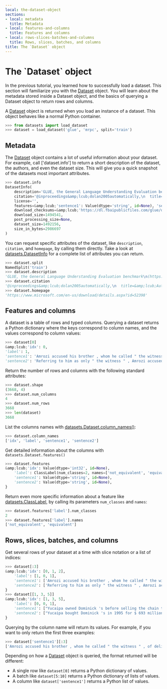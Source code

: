 ```yaml
---
local: the-dataset-object
sections:
- local: metadata
  title: Metadata
- local: features-and-columns
  title: Features and columns
- local: rows-slices-batches-and-columns
  title: Rows, slices, batches, and columns
title: The `Dataset` object
---
```

<script>
</script>
<h1 id="the-dataset-object">The `Dataset` object</h1>

In the previous tutorial, you learned how to successfully load a dataset. This section will familiarize you with the [Dataset](/docs/datasets/master/en/package_reference/main_classes#datasets.Dataset) object. You will learn about the metadata stored inside a Dataset object, and the basics of querying a Dataset object to return rows and columns.

A [Dataset](/docs/datasets/master/en/package_reference/main_classes#datasets.Dataset) object is returned when you load an instance of a dataset. This object behaves like a normal Python container.

```py
>>> from datasets import load_dataset
>>> dataset = load_dataset('glue', 'mrpc', split='train')
```

<h2 id="metadata">Metadata</h2>

The [Dataset](/docs/datasets/master/en/package_reference/main_classes#datasets.Dataset) object contains a lot of useful information about your dataset. For example, call ['dataset.info'] to return a short description of the dataset, the authors, and even the dataset size. This will give you a quick snapshot of the datasets most important attributes.

```py
>>> dataset.info
DatasetInfo(
    description='GLUE, the General Language Understanding Evaluation benchmark\n(https://gluebenchmark.com/) is a collection of resources for training,\nevaluating, and analyzing natural language understanding systems.\n\n', 
    citation='@inproceedings&amp;lcub;dolan2005automatically,\n  title=&amp;lcub;Automatically constructing a corpus of sentential paraphrases},\n  author=&amp;lcub;Dolan, William B and Brockett, Chris},\n  booktitle=&amp;lcub;Proceedings of the Third International Workshop on Paraphrasing (IWP2005)},\n  year=&amp;lcub;2005}\n}\n@inproceedings&amp;lcub;wang2019glue,\n  title=&amp;lcub;&amp;lcub;GLUE}: A Multi-Task Benchmark and Analysis Platform for Natural Language Understanding},\n  author=&amp;lcub;Wang, Alex and Singh, Amanpreet and Michael, Julian and Hill, Felix and Levy, Omer and Bowman, Samuel R.},\n  note=&amp;lcub;In the Proceedings of ICLR.},\n  year=&amp;lcub;2019}\n}\n', homepage='https://www.microsoft.com/en-us/download/details.aspx?id=52398', 
    license='', 
    features=&amp;lcub;'sentence1': Value(dtype='string', id=None), 'sentence2': Value(dtype='string', id=None), 'label': ClassLabel(num_classes=2, names=['not_equivalent', 'equivalent'], names_file=None, id=None), 'idx': Value(dtype='int32', id=None)}, post_processed=None, supervised_keys=None, builder_name='glue', config_name='mrpc', version=1.0.0, splits=&amp;lcub;'train': SplitInfo(name='train', num_bytes=943851, num_examples=3668, dataset_name='glue'), 'validation': SplitInfo(name='validation', num_bytes=105887, num_examples=408, dataset_name='glue'), 'test': SplitInfo(name='test', num_bytes=442418, num_examples=1725, dataset_name='glue')}, 
    download_checksums=&amp;lcub;'https://dl.fbaipublicfiles.com/glue/data/mrpc_dev_ids.tsv': &amp;lcub;'num_bytes': 6222, 'checksum': '971d7767d81b997fd9060ade0ec23c4fc31cbb226a55d1bd4a1bac474eb81dc7'}, 'https://dl.fbaipublicfiles.com/senteval/senteval_data/msr_paraphrase_train.txt': &amp;lcub;'num_bytes': 1047044, 'checksum': '60a9b09084528f0673eedee2b69cb941920f0b8cd0eeccefc464a98768457f89'}, 'https://dl.fbaipublicfiles.com/senteval/senteval_data/msr_paraphrase_test.txt': &amp;lcub;'num_bytes': 441275, 'checksum': 'a04e271090879aaba6423d65b94950c089298587d9c084bf9cd7439bd785f784'}}, 
    download_size=1494541, 
    post_processing_size=None, 
    dataset_size=1492156, 
    size_in_bytes=2986697
)
```

You can request specific attributes of the dataset, like `description`, `citation`, and `homepage`, by calling them directly. Take a look at [datasets.DatasetInfo](/docs/datasets/master/en/package_reference/main_classes#datasets.DatasetInfo) for a complete list of attributes you can return.

```py
>>> dataset.split
NamedSplit('train')
>>> dataset.description
'GLUE, the General Language Understanding Evaluation benchmark\n(https://gluebenchmark.com/) is a collection of resources for training,\nevaluating, and analyzing natural language understanding systems.\n\n'
>>> dataset.citation
'@inproceedings&amp;lcub;dolan2005automatically,\n  title=&amp;lcub;Automatically constructing a corpus of sentential paraphrases},\n  author=&amp;lcub;Dolan, William B and Brockett, Chris},\n  booktitle=&amp;lcub;Proceedings of the Third International Workshop on Paraphrasing (IWP2005)},\n  year=&amp;lcub;2005}\n}\n@inproceedings&amp;lcub;wang2019glue,\n  title=&amp;lcub;&amp;lcub;GLUE}: A Multi-Task Benchmark and Analysis Platform for Natural Language Understanding},\n  author=&amp;lcub;Wang, Alex and Singh, Amanpreet and Michael, Julian and Hill, Felix and Levy, Omer and Bowman, Samuel R.},\n  note=&amp;lcub;In the Proceedings of ICLR.},\n  year=&amp;lcub;2019}\n}\n\nNote that each GLUE dataset has its own citation. Please see the source to see\nthe correct citation for each contained dataset.'
>>> dataset.homepage
'https://www.microsoft.com/en-us/download/details.aspx?id=52398'
```

<h2 id="features-and-columns">Features and columns</h2>

A dataset is a table of rows and typed columns. Querying a dataset returns a Python dictionary where the keys correspond to column names, and the values correspond to column values:

```py
>>> dataset[0]
&amp;lcub;'idx': 0,
'label': 1,
'sentence1': 'Amrozi accused his brother , whom he called " the witness " , of deliberately distorting his evidence .',
'sentence2': 'Referring to him as only " the witness " , Amrozi accused his brother of deliberately distorting his evidence .'}
```

Return the number of rows and columns with the following standard attributes:

```py
>>> dataset.shape
(3668, 4)
>>> dataset.num_columns
4
>>> dataset.num_rows
3668
>>> len(dataset)
3668
```

List the columns names with [datasets.Dataset.column_names()](/docs/datasets/master/en/package_reference/main_classes#datasets.Dataset.column_names):

```py
>>> dataset.column_names
['idx', 'label', 'sentence1', 'sentence2']
```

Get detailed information about the columns with `datasets.Dataset.features()`

```py
>>> dataset.features
&amp;lcub;'idx': Value(dtype='int32', id=None),
    'label': ClassLabel(num_classes=2, names=['not_equivalent', 'equivalent'], names_file=None, id=None),
    'sentence1': Value(dtype='string', id=None),
    'sentence2': Value(dtype='string', id=None),
}
```

Return even more specific information about a feature like [datasets.ClassLabel](/docs/datasets/master/en/package_reference/main_classes#datasets.ClassLabel), by calling its parameters `num_classes` and `names`:

```py
>>> dataset.features['label'].num_classes
2
>>> dataset.features['label'].names
['not_equivalent', 'equivalent']
```

<h2 id="rows-slices-batches-and-columns">Rows, slices, batches, and columns</h2>

Get several rows of your dataset at a time with slice notation or a list of indices:

```py
>>> dataset[:3]
&amp;lcub;'idx': [0, 1, 2],
    'label': [1, 0, 1],
    'sentence1': ['Amrozi accused his brother , whom he called " the witness " , of deliberately distorting his evidence .', "Yucaipa owned Dominick 's before selling the chain to Safeway in 1998 for $ 2.5 billion .", 'They had published an advertisement on the Internet on June 10 , offering the cargo for sale , he added .'],
    'sentence2': ['Referring to him as only " the witness " , Amrozi accused his brother of deliberately distorting his evidence .', "Yucaipa bought Dominick 's in 1995 for $ 693 million and sold it to Safeway for $ 1.8 billion in 1998 .", "On June 10 , the ship 's owners had published an advertisement on the Internet , offering the explosives for sale ."]
}
>>> dataset[[1, 3, 5]]
&amp;lcub;'idx': [1, 3, 5],
    'label': [0, 0, 1], 
    'sentence1': ["Yucaipa owned Dominick 's before selling the chain to Safeway in 1998 for $ 2.5 billion .", 'Around 0335 GMT , Tab shares were up 19 cents , or 4.4 % , at A $ 4.56 , having earlier set a record high of A $ 4.57 .', 'Revenue in the first quarter of the year dropped 15 percent from the same period a year earlier .'],
    'sentence2': ["Yucaipa bought Dominick 's in 1995 for $ 693 million and sold it to Safeway for $ 1.8 billion in 1998 .", 'Tab shares jumped 20 cents , or 4.6 % , to set a record closing high at A $ 4.57 .', "With the scandal hanging over Stewart 's company , revenue the first quarter of the year dropped 15 percent from the same period a year earlier ."]
}
```

Querying by the column name will return its values. For example, if you want to only return the first three examples:

```py
>>> dataset['sentence1'][:3]
['Amrozi accused his brother , whom he called " the witness " , of deliberately distorting his evidence .', "Yucaipa owned Dominick 's before selling the chain to Safeway in 1998 for $ 2.5 billion .", 'They had published an advertisement on the Internet on June 10 , offering the cargo for sale , he added .']
```

Depending on how a [Dataset](/docs/datasets/master/en/package_reference/main_classes#datasets.Dataset) object is queried, the format returned will be different:

- A single row like `dataset[0]` returns a Python dictionary of values.
- A batch like `dataset[5:10]` returns a Python dictionary of lists of values.
- A column like `dataset['sentence1']` returns a Python list of values.
